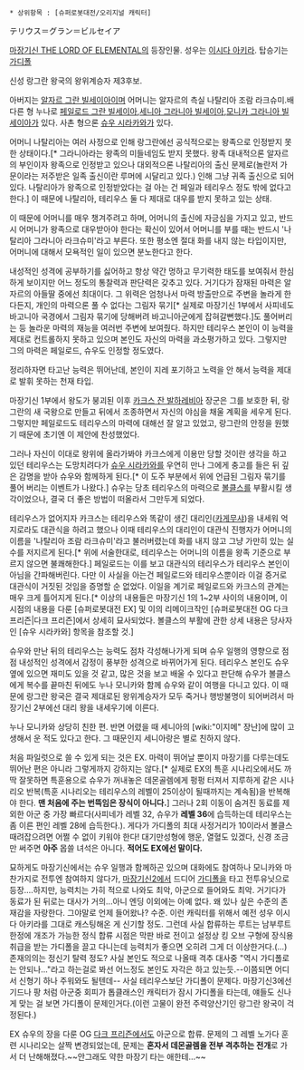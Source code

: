  * 상위항목 : [슈퍼로봇대전/오리지널 캐릭터]
{{{#!html
<img src="http://i1.ruliweb.daumcdn.net/uf/image/U01/ruliweb/52AED1314577950008">
}}}
テリウス＝グラン＝ビルセイア

[[마장기신 THE LORD OF ELEMENTAL]]의 등장인물.
성우는 [[이시다 아키라]]. 탑승기는 [[가디폴]]

신성 랑그란 왕국의 왕위계승자 제3후보. 

아버지는 [[알자르 그란 빌세이아]]이며 어머니는 알자르의 측실 나탈리아 조람 라크슈미.배다른 형 누나로 [[페일로드 그란 빌세이아]],[[세니아 그라니아 빌세이아]],[[모니카 그라니아 빌세이아]]가 있다. 사촌 형으론 [[슈우 시라카와]]가 있다.

어머니 나탈리아는 여러 사정으로 인해 랑그란에선 공식적으로는 왕족으로 인정받지 못한 상태이다.[* 그라니아라는 왕족의 미들네임도 받지 못했다. 왕족 대내적으론 알자르의 부인이자 왕족으로 인정받고 있으나 대외적으론 나탈리아의 출신 문제로(놀란저 가문이라는 저주받은 일족 출신이란 루머에 시달리고 있다.) 인해 그냥 귀족 출신으로 되어있다. 나탈리아가 왕족으로 인정받았다는 걸 아는 건 페일과 테리우스 정도 밖에 없다고 한다.] 이 때문에 나탈리아, 테리우스 둘 다 제대로 대우를 받지 못하고 있는 상태.

이 때문에 어머니를 매우 챙겨주려고 하며, 어머니의 출신에 자긍심을 가지고 있고, 반드시 어머니가 왕족으로 대우받아야 한다는 확신이 있어서 어머니를 부를 때는 반드시 '나탈리아 그라니아 라크슈미'라고 부른다. 또한 평소엔 절대 화를 내지 않는 타입이지만, 어머니에 대해서 모욕적인 일이 있으면 분노한다고 한다.

내성적인 성격에 공부하기를 싫어하고 항상 약간 멍하고 무기력한 태도를 보여줘서 한심하게 보이지만 어느 정도의 통찰력과 판단력은 갖추고 있다. 거기다가 잠재된 마력은 알자르의 아들딸 중에선 최대이다. 그 위력은 엄청나서 마력 방출만으로 주변을 놀라게 한다든지, 개인의 마력으론 풀 수 없다는 그림자 묶기[* 실제로 마장기신 1부에서 사피네도 바고니아 국경에서 그림자 묶기에 당해버려 바고니아군에게 잡혀갈뻔했다.]도 풀어버리는 등 놀라운 마력의 재능을 여러번 주변에 보여줬다. 하지만 테리우스 본인이 이 능력을 제대로 컨트롤하지 못하고 있으며 본인도 자신의 마력을 과소평가하고 있다. 그렇지만 그의 마력은 페일로드, 슈우도 인정할 정도였다.

정리하자면 타고난 능력은 뛰어난데, 본인이 지레 포기하고 노력을 안 해서 능력을 제대로 발휘 못하는 천재 타입.

마장기신 1부에서 왕도가 붕괴된 이후 [[카크스 잔 발하레비아]] 장군은 그를 보호한 뒤, 랑그란의 새 국왕으로 만들고 뒤에서 조종하면서 자신의 야심을 채울 계획을 세우게 된다. 그렇지만 페일로드도 테리우스의 마력에 대해선 잘 알고 있었고, 랑그란의 안정을 원했기 때문에 초기엔 이 제안에 찬성했었다.

그러나 자신이 이대로 왕위에 올라가봐야 카크스에게 이용만 당할 것이란 생각을 하고 있던 테리우스는 도망치려다가 [[슈우 시라카와]]를 우연히 만나 그에게 충고를 들은 뒤 깊은 감명을 받아 슈우와 함께하게 된다.[* 이 도주 부분에서 위에 언급된 그림자 묶기를 풀어 버리는 이벤트가 나왔다.] 슈우는 당초 테리우스의 마력으로 [[볼클스]]를 부활시킬 생각이었으나, 결국 더 좋은 방법이 떠올라서 그만두게 되었다.

테리우스가 없어지자 카크스는 테리우스와 똑같이 생긴 대리인([[카게무샤]])을 내세워 억지로라도 대관식을 하려고 했으나 이때 테리우스의 대리인이 대관식 진행자가 어머니의 이름을 '나탈리아 조람 라크슈미'라고 불러버렸는데 화를 내지 않고 그냥 가만히 있는 실수를 저지르게 된다.[* 위에 서술한대로, 테리우스는 어머니의 이름을 왕족 기준으로 부르지 않으면 불쾌해한다.] 페일로드는 이를 보고 대관식의 테리우스가 테리우스 본인이 아님을 간파해버린다. 다만 이 사실을 아는건 페일로드와 테리우스뿐이라 이걸 증거로 대관식이 거짓된 것임을 증명할 순 없었다. 이일을 계기로 페일로드와 카크스의 관계는 매우 크게 틀어지게 된다.[* 이상의 내용들은 마장기신 1의 1~2부 사이의 내용이며, 이 시점의 내용을 다룬  [슈퍼로봇대전 EX] 및 이의 리메이크작인 [슈퍼로봇대전 OG 다크 프리즌|다크 프리즌]에서 상세히 묘사되었다. 볼클스의 부활에 관한 상세 내용은 당사자인 [슈우 시라카와] 항목을 참조할 것.]

슈우와 만난 뒤의 테리우스는 능력도 점차 각성해나가게 되며 슈우 일행의 영향으로 점점 내성적인 성격에서 감정이 풍부한 성격으로 바뀌어가게 된다. 테리우스 본인도 슈우 옆에 있으면 재미도 있을 것 같고, 많은 것을 보고 배울 수 있다고 판단해 슈우가 볼클스에게 복수를 끝마친 뒤에도 누나 모니카와 함께 슈우와 같이 여행을 다니고 있다. 이 때문에 랑그란 왕국은 결국 제대로된 왕위계승자가 모두 죽거나 행방불명이 되어버려서 마장기신 2부에선 대리 왕을 내세우기에 이른다.

누나 모니카와 상당히 친한 편. 반면 어렸을 때 세니아의 [wiki:"이지메" 장난]에 많이 고생해서 운 적도 있다고 한다. 그 때문인지 세니아랑은 별로 친하지 않다.

처음 파일럿으로 쓸 수 있게 되는 것은 EX. 마력이 뛰어날 뿐이지 마장기를 다루는데도 뛰어난 편은 아니라 그렇게까지 강하지는 않다.[* 실제로 EX의 특훈 시나리오에서도 까딱 잘못하면 특훈용으로 슈우가 꺼내놓은 데몬골렘에게 펑펑 터져서 지루하게 같은 시나리오 반복(특훈 시나리오는 테리우스의 레벨이 25이상이 될때까지는 계속됨)을 반복해야 한다. '''맨 처음에 주는 번뜩임은 장식이 아니다.'''] 그러나 2회 이동이 숨겨진 동료를 제외한 아군 중 가장 빠르다(사피네가 레벨 32, 슈우가 '''레벨 36'''에 습득하는데 테리우스는 좀 이른 편인 레벨 28에 습득한다.). 게다가 가디폴의 최대 사정거리가 10이라서 볼클스 때려잡으려면 어쩔 수 없이 키워야 한다! 대기만성형에 행운, 열혈도 있겠다, 신경 조금만 써주면 '''아주''' 몹쓸 녀석은 아니다. '''적어도 EX에선 말이다.'''

묘하게도 마장기신에서는 슈우 일행과 함께하곤 있으며 대화에도 참여하나 모니카와 마찬가지로 전투엔 참여하지 않다가, [[마장기신2]]에서 드디어 [[가디폴]]을 타고 전투유닛으로 등장....하지만, 능력치는 가히 적으로 나와도 최악, 아군으로 들어와도 최악. 거기다가 동료가 된 뒤로는 대사가 거의...아니 엔딩 이외에는 아예 없다. 왜 있나 싶은 수준의 존재감을 자랑한다. 그야말로 언제 들어왔나? 수준. 이런 캐릭터를 위해서 예전 성우 이시다 아키라를 그대로 캐스팅해온 게 신기할 정도. 그런데 사실 합류하는 루트는 남부루트 한정에 개조가 가능한 정식 합류 시점은 막판 바로 전이고 설정상 킹 오브 구형에 장식용 취급을 받는 가디폴을 끌고 다니는데 능력치가 좋으면 오히려 그게 더 이상한거다.(…) 존재의의는 정신기 탈력 정도? 사실 본인도 적으로 나올때 격추 대사중 "역시 가디폴로는 안되나..."라고 하는걸로 봐선 어느정도 본인도 자각은 하고 있는듯.--이쯤되면 어디서 신형기 하나 주워와도 될텐데-- 사실 테리우스보단 가디폴이 문제다. 마장기신3에선 기드나 팡 처럼 아군중 회피가 톱클래스인 캐릭터가 잠시 가디폴을 타는데, 얘들도 신나게 맞는 걸 보면 가디폴이 문제인거다.(이런 고물이 완전 주력양산기인 랑그란 왕국이 걱정된다.)

EX 슈우의 장을 다룬 OG [[다크 프리즌]]에서도 아군으로 합류. 문제의 그 레벨 노가다 훈련 시나리오는 살짝 변경되었는데, 문제는 '''혼자서 데몬골렘을 전부 격추하는 전개'''로 가서 더 난해해졌다.~~안그래도 약한 마장기 타는 애한테...~~
